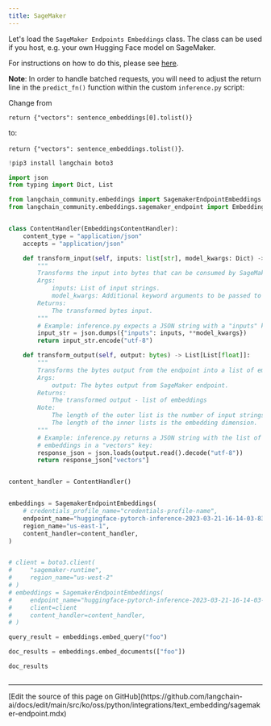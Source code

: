 ```yaml
---
title: SageMaker
---
```


Let's load the `SageMaker Endpoints Embeddings` class. The class can be used if you host, e.g. your own Hugging Face model on SageMaker.

For instructions on how to do this, please see [here](https://www.philschmid.de/custom-inference-huggingface-sagemaker).

**Note**: In order to handle batched requests, you will need to adjust the return line in the `predict_fn()` function within the custom `inference.py` script:

Change from

`return {"vectors": sentence_embeddings[0].tolist()}`

to:

`return {"vectors": sentence_embeddings.tolist()}`.

```python
!pip3 install langchain boto3
```

```python
import json
from typing import Dict, List

from langchain_community.embeddings import SagemakerEndpointEmbeddings
from langchain_community.embeddings.sagemaker_endpoint import EmbeddingsContentHandler


class ContentHandler(EmbeddingsContentHandler):
    content_type = "application/json"
    accepts = "application/json"

    def transform_input(self, inputs: list[str], model_kwargs: Dict) -> bytes:
        """
        Transforms the input into bytes that can be consumed by SageMaker endpoint.
        Args:
            inputs: List of input strings.
            model_kwargs: Additional keyword arguments to be passed to the endpoint.
        Returns:
            The transformed bytes input.
        """
        # Example: inference.py expects a JSON string with a "inputs" key:
        input_str = json.dumps({"inputs": inputs, **model_kwargs})
        return input_str.encode("utf-8")

    def transform_output(self, output: bytes) -> List[List[float]]:
        """
        Transforms the bytes output from the endpoint into a list of embeddings.
        Args:
            output: The bytes output from SageMaker endpoint.
        Returns:
            The transformed output - list of embeddings
        Note:
            The length of the outer list is the number of input strings.
            The length of the inner lists is the embedding dimension.
        """
        # Example: inference.py returns a JSON string with the list of
        # embeddings in a "vectors" key:
        response_json = json.loads(output.read().decode("utf-8"))
        return response_json["vectors"]


content_handler = ContentHandler()


embeddings = SagemakerEndpointEmbeddings(
    # credentials_profile_name="credentials-profile-name",
    endpoint_name="huggingface-pytorch-inference-2023-03-21-16-14-03-834",
    region_name="us-east-1",
    content_handler=content_handler,
)


# client = boto3.client(
#     "sagemaker-runtime",
#     region_name="us-west-2"
# )
# embeddings = SagemakerEndpointEmbeddings(
#     endpoint_name="huggingface-pytorch-inference-2023-03-21-16-14-03-834",
#     client=client
#     content_handler=content_handler,
# )
```

```python
query_result = embeddings.embed_query("foo")
```

```python
doc_results = embeddings.embed_documents(["foo"])
```

```python
doc_results
```

```python

```

---

<Callout icon="pen-to-square" iconType="regular">
  [Edit the source of this page on GitHub](https://github.com/langchain-ai/docs/edit/main/src/ko/oss/python/integrations/text_embedding/sagemaker-endpoint.mdx)
</Callout>
